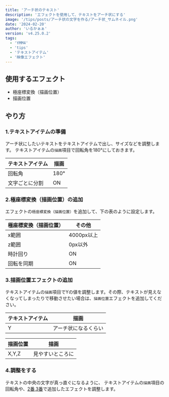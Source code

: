 ```yaml
---
title: 'アーチ状のテキスト'
description: 'エフェクトを使用して、テキストをアーチ状にする'
image: '/tips/posts/アーチ状の文字を作る/アーチ状_サムネイル.png'
date: '2024-02-20'
author: 'いるかぁぁ'
version: 'v4.25.0.2'
tags:
  - 'YMM4'
  - 'tips'
  - 'テキストアイテム'
  - '映像エフェクト'
---
```


## 使用するエフェクト
- 極座標変換（描画位置）
- 描画位置

## やり方
### 1.テキストアイテムの準備
アーチ状にしたいテキストをテキストアイテムで出し、サイズなどを調整します。
テキストアイテムの`描画`項目で回転角を180°にしておきます。

| テキストアイテム | 描画 |
| - | - |
| 回転角 | 180° |
| 文字ごとに分割 | ON |

### 2.極座標変換（描画位置）の追加
エフェクトの`極座標変換（描画位置）`を追加して、下の表のように設定します。

| 極座標変換（描画位置） | その他 |
|-|-|
| x範囲 | 4000px以上 |
| z範囲 | 0px以外 |
| 時計回り | ON |
| 回転を同期 | ON |

### 3.描画位置エフェクトの追加
テキストアイテムの`描画`項目でYの値を調整します。その際、テキストが見えなくなってしまったりで移動させたい場合は、`描画位置`エフェクトを追加してください。

| テキストアイテム | 描画 |
| - | - |
| Y | アーチ状になるくらい |

| 描画位置 | 描画 |
| - | - |
| X,Y,Z | 見やすいところに |

### 4.調整をする
テキストの中央の文字が真っ直ぐになるように、
テキストアイテムの`描画`項目の回転角や、[2番](#2極座標変換描画位置の追加),[3番](#3描画位置エフェクトの追加)で追加したエフェクトを調整します。